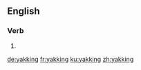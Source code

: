 ==English==

===Verb===
{{head|en|present participle}}

# {{present participle of|yak|lang=en}}

[[de:yakking]]
[[fr:yakking]]
[[ku:yakking]]
[[zh:yakking]]